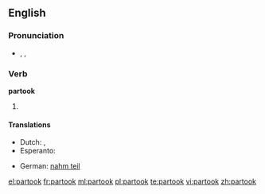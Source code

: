 ==English==

===Pronunciation===
* {{enPR|pär-to͝ok'}}, {{IPA|/pɑɻˈtuk/}}, {{SAMPA|/pa:'tuk/}}

===Verb===
'''partook'''

# {{simple past of|[[partake]]}}

====Translations====
{{trans-top|simple past of partake}}
* Dutch: {{t-|nl|nam deel}}, {{t-|nl|namen deel}}
* Esperanto: {{t-|eo|partoprenis|xs=Esperanto}}
{{trans-mid}}
* German: [[nahm teil]]
{{trans-bottom}}

[[el:partook]]
[[fr:partook]]
[[ml:partook]]
[[pl:partook]]
[[te:partook]]
[[vi:partook]]
[[zh:partook]]